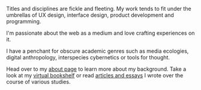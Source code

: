 Titles and disciplines are fickle and fleeting. My work tends to fit under the umbrellas of UX design, interface design, product development and programming.

I'm passionate about the web as a medium and love crafting experiences on it.

I have a penchant for obscure academic genres such as media ecologies, digital anthropology, interspecies cybernetics or tools for thought.

Head over to my [about page](/about) to learn more about my background. Take a look at my [virtual bookshelf](/bookshelf) or read [articles and essays](/articles) I wrote over the course of various studies.